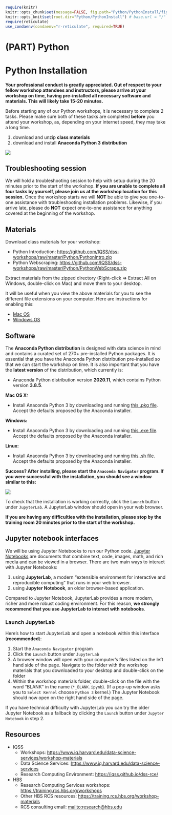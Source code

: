 
```r
require(knitr)
knitr::opts_chunk$set(message=FALSE, fig.path="Python/PythonInstall/figures/")
knitr::opts_knit$set(root.dir="Python/PythonInstall") # base.url = "/" # base.dir="Python/PythonInstall"
require(reticulate)
use_condaenv(condaenv="r-reticulate", required=TRUE)
```

# (PART) Python {-}

# Python Installation

<div class="alert alert-info">
  **Your professional conduct is greatly appreciated. Out of respect to your fellow workshop attendees and instructors, please arrive at your workshop on time, having pre-installed all necessary software and materials. This will likely take 15-20 minutes.**
</div>

Before starting any of our Python workshops, it is necessary to complete 2 tasks. Please make sure both of these tasks are completed **before** you attend your workshop, as, depending on your internet speed, they may take a long time.

1. download and unzip **class materials**
2. download and install **Anaconda Python 3 distribution**

![](Python/PythonInstall/images/install_software_Python.png)


## Troubleshooting session

We will hold a troubleshooting session to help with setup during the 20 minutes prior to the start of the workshop. 
**If you are unable to complete all four tasks by yourself, please join us at the workshop location for this session.**
Once the workshop starts we will **NOT** be able to give you one-to-one assistance with troubleshooting installation problems. Likewise, if you arrive late, please do **NOT** expect one-to-one assistance for anything covered at the beginning of the workshop.


## Materials

Download class materials for your workshop:

* Python Introduction: <https://github.com/IQSS/dss-workshops/raw/master/Python/PythonIntro.zip>
* Python Webscraping: <https://github.com/IQSS/dss-workshops/raw/master/Python/PythonWebScrape.zip>

Extract materials from the zipped directory (Right-click => Extract All on Windows, double-click on Mac) and move them to your desktop.

It will be useful when you view the above materials for you to see the different file extensions on your computer. Here are instructions for enabling this:

* [Mac OS](https://support.apple.com/guide/mac-help/show-or-hide-filename-extensions-on-mac-mchlp2304/mac)
* [Windows OS](http://kb.winzip.com/kb/entry/26/)


## Software

The **Anaconda Python distribution** is designed with data science in mind and contains a curated set of 270+ pre-installed Python packages. It is essential that you have the Anaconda Python distribution pre-installed so that we can start the workshop on time. It is also important that you have the **latest version** of the distribution, which currently is:

* Anaconda Python distribution version **2020.11**, which contains Python version **3.8.5**.

**Mac OS X:** 

* Install Anaconda Python 3 by downloading and running [this .pkg file](https://repo.anaconda.com/archive/Anaconda3-2020.07-MacOSX-x86_64.pkg). Accept the defaults proposed by the Anaconda installer.

**Windows:** 

* Install Anaconda Python 3 by downloading and running [this .exe file](https://repo.anaconda.com/archive/Anaconda3-2020.07-Windows-x86_64.exe). Accept the defaults proposed by the Anaconda installer.

**Linux:** 

* Install Anaconda Python 3 by downloading and running [this .sh file](https://repo.anaconda.com/archive/Anaconda3-2020.07-Linux-x86_64.sh). Accept the defaults proposed by the Anaconda installer.

<div class="alert alert-success">
**Success? After installing, please start the `Anaconda Navigator` program. If you were successful with the installation, you should see a window similar to this:**
</div>

![](Python/PythonInstall/images/Anaconda_navigator.png)

To check that the installation is working correctly, click the `Launch` button under `JupyterLab`. A JupyterLab window should open in your web browser.

<div class="alert alert-danger">
**If you are having any difficulties with the installation, please stop by the training room 20 minutes prior to the start of the workshop.**
</div>


## Jupyter notebook interfaces

We will be using Jupyter Notebooks to run our Python code. [Jupyter Notebooks](https://jupyter-notebook.readthedocs.io/en/stable/) are documents that combine text, code, images, math, and rich media and can be viewed in a browser. There are two main ways to interact with Jupyter Notebooks:

1. using **JupyterLab**, a modern "extensible environment for interactive and reproducible computing" that runs in your web browser.
2. using **Jupyter Notebook**, an older browser-based application.

Compared to Jupyter Notebook,  JupyterLab provides a more modern, richer and more robust coding environment. For this reason, **we strongly recommend that you use JupyterLab to interact with notebooks**.


### Launch JupyterLab

Here's how to start JupyterLab and open a notebook within this interface (**recommended**):

1. Start the `Anaconda Navigator` program
2. Click the `Launch` button under `JupyterLab`
3. A browser window will open with your computer's files listed on the left hand side of the page. Navigate to the folder with the workshop materials that you downloaded to your desktop and double-click on the folder
4. Within the workshop materials folder, double-click on the file with the word "BLANK" in the name (`*_BLANK.ipynb`). (If a pop-up window asks you to `Select Kernel` choose `Python 3` kernel.) The Jupyter Notebook should now open on the right hand side of the page.

If you have technical difficulty with JupyterLab you can try the older Jupyter Notebook as a fallback by clicking the `Launch` button under `Jupyter Notebook` in step 2.

## Resources

* IQSS 
    + Workshops: <https://www.iq.harvard.edu/data-science-services/workshop-materials>
    + Data Science Services: <https://www.iq.harvard.edu/data-science-services>
    + Research Computing Environment: <https://iqss.github.io/dss-rce/>

* HBS
    + Research Computing Services workshops: <https://training.rcs.hbs.org/workshops>
    + Other HBS RCS resources: <https://training.rcs.hbs.org/workshop-materials>
    + RCS consulting email: <mailto:research@hbs.edu>
    
